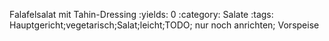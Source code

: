 Falafelsalat mit Tahin-Dressing
:yields: 0
:category: Salate
:tags: Hauptgericht;vegetarisch;Salat;leicht;TODO; nur noch anrichten; Vorspeise
